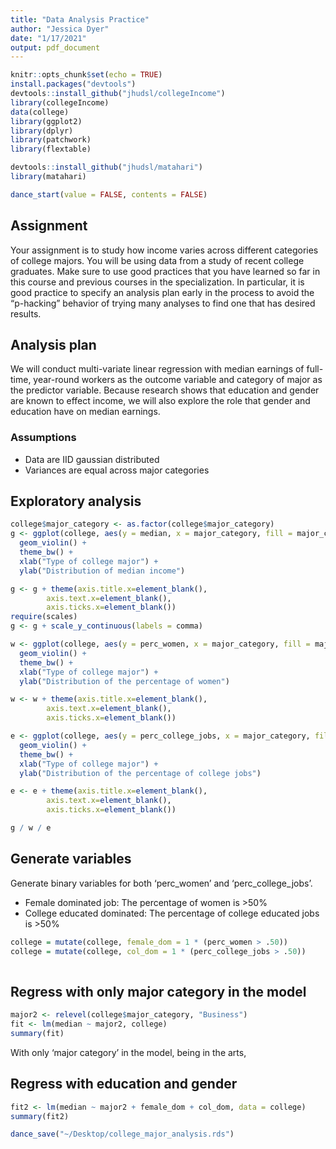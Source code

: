 ```yaml
---
title: "Data Analysis Practice"
author: "Jessica Dyer"
date: "1/17/2021"
output: pdf_document
---
```


```r
knitr::opts_chunk$set(echo = TRUE)
install.packages("devtools")
devtools::install_github("jhudsl/collegeIncome")
library(collegeIncome)
data(college)
library(ggplot2)
library(dplyr)
library(patchwork)
library(flextable)

devtools::install_github("jhudsl/matahari")
library(matahari)

dance_start(value = FALSE, contents = FALSE)
```

## Assignment 

Your assignment is to study how income varies across different categories of college majors. You will be using data from a study of recent college graduates. Make sure to use good practices that you have learned so far in this course and previous courses in the specialization. In particular, it is good practice to specify an analysis plan early in the process to avoid the “p-hacking” behavior of trying many analyses to find one that has desired results.

## Analysis plan
We will conduct multi-variate linear regression with median earnings of full-time, year-round workers as the outcome variable and category of major as the predictor variable. Because research shows that education and gender are known to effect income, we will also explore the role that gender and education have on median earnings. 

### Assumptions

  - Data are IID gaussian distributed
  - Variances are equal across major categories

## Exploratory analysis 
```r
college$major_category <- as.factor(college$major_category)
g <- ggplot(college, aes(y = median, x = major_category, fill = major_category)) + 
  geom_violin() + 
  theme_bw() + 
  xlab("Type of college major") + 
  ylab("Distribution of median income")

g <- g + theme(axis.title.x=element_blank(),
        axis.text.x=element_blank(),
        axis.ticks.x=element_blank())
require(scales)
g <- g + scale_y_continuous(labels = comma)
```


```r
w <- ggplot(college, aes(y = perc_women, x = major_category, fill = major_category)) + 
  geom_violin() + 
  theme_bw() + 
  xlab("Type of college major") + 
  ylab("Distribution of the percentage of women")

w <- w + theme(axis.title.x=element_blank(),
        axis.text.x=element_blank(),
        axis.ticks.x=element_blank())

e <- ggplot(college, aes(y = perc_college_jobs, x = major_category, fill = major_category)) + 
  geom_violin() + 
  theme_bw() + 
  xlab("Type of college major") + 
  ylab("Distribution of the percentage of college jobs")

e <- e + theme(axis.title.x=element_blank(),
        axis.text.x=element_blank(),
        axis.ticks.x=element_blank())

g / w / e

```

## Generate variables 

Generate binary variables for both 'perc_women' and 'perc_college_jobs'. 

 - Female dominated job: The percentage of women is >50%
 - College educated dominated: The percentage of college educated jobs is >50%
 
```r

college = mutate(college, female_dom = 1 * (perc_women > .50))
college = mutate(college, col_dom = 1 * (perc_college_jobs > .50))
 
```
 

## Regress with only major category in the model
```r
major2 <- relevel(college$major_category, "Business")
fit <- lm(median ~ major2, college)
summary(fit)
```

With only 'major category' in the model, being in the arts,

## Regress with education and gender
```r
fit2 <- lm(median ~ major2 + female_dom + col_dom, data = college)
summary(fit2)
```
```r
dance_save("~/Desktop/college_major_analysis.rds")
```